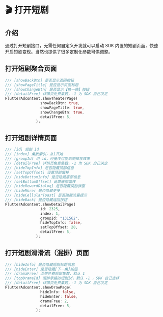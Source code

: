 
# 🎬 打开短剧

## 介绍

通过打开短剧接口，无需任何自定义开发就可以启动 SDK 内置的短剧页面，快速开启短剧变现。当然也提供了很多定制化参数可供调整。

## 打开短剧聚合页面

``` dart
/// [showBackBtn] 是否显示返回按钮
/// [showPageTitle] 是否显示页面标题
/// [showChangeBtn] 是否显示【换一换】按钮
/// [detailFree] 详情页免费集数，-1 为 SDK 自己决定
FlutterAdcontent.showTheaterPage(
                showBackBtn: true,
                showPageTitle: true,
                showChangeBtn: true,
                detailFree: 5,
              );
```

## 打开短剧详情页面

``` dart
/// [id] 短剧 id
/// [index] 集数索引，从1开始
/// [groupId] 组 id，经量传可能影响推荐效果
/// [detailFree] 详情页免费集数，-1 为 SDK 自己决定
/// [hideTopInfo] 是否隐藏顶部信息
/// [setTopOffset] 设置顶部偏移
/// [hideBottomInfo] 是否隐藏底部信息
/// [setBottomOffset] 设置底部偏移
/// [hideRewardDialog] 是否隐藏奖励弹窗
/// [hideMore] 是否隐藏更多
/// [hideCellularToast] 是否隐藏流量提示
/// [hideBack] 是否隐藏返回按钮
FlutterAdcontent.showDetailPage(
                id: 2325,
                index: 1,
                groupId: "131562",
                hideTopInfo: false,
                setTopOffset: 20,
                detailFree: 5,
              );
```

## 打开短剧滑滑流（混排）页面

``` dart
/// [hideInfo] 是否隐藏短剧标题信息
/// [hideEnter] 是否隐藏[下一集]按钮
/// [dramaFree] 混排免费短剧集数，默认 1
/// [topDramaId] 混排承接的短剧id，默认 -1 ，SDK 自己选择
/// [detailFree] 详情页免费集数，-1 为 SDK 自己决定
FlutterAdcontent.showDrawPage(
                hideInfo: false,
                hideEnter: false,
                dramaFree: 2,
                detailFree: 5,
              );
```
